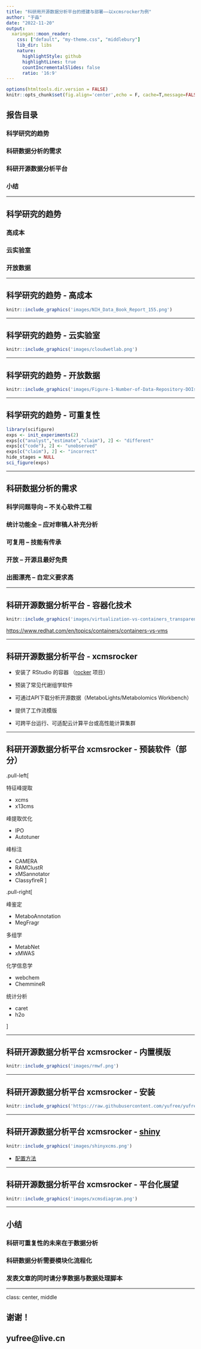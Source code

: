 ```yaml
---
title: "科研用开源数据分析平台的搭建与部署——以xcmsrocker为例"
author: "于淼"
date: "2022-11-20"
output:
  xaringan::moon_reader:
    css: ["default", "my-theme.css", "middlebury"]
    lib_dir: libs
    nature:
      highlightStyle: github
      highlightLines: true
      countIncrementalSlides: false
      ratio: '16:9'
---
```


```r
options(htmltools.dir.version = FALSE)
knitr::opts_chunk$set(fig.align='center',echo = F, cache=T,message=FALSE,warning=FALSE,comment=NA)
```

## 报告目录

### 科学研究的趋势

### 科研数据分析的需求

### 科研开源数据分析平台

### 小结

---

## 科学研究的趋势

### 高成本

### 云实验室

### 开放数据

---

## 科学研究的趋势 - 高成本

```r
knitr::include_graphics('images/NIH_Data_Book_Report_155.png')
```

---

## 科学研究的趋势 - 云实验室

```r
knitr::include_graphics('images/cloudwetlab.png')
```

---

## 科学研究的趋势 - 开放数据

```r
knitr::include_graphics('images/Figure-1-Number-of-Data-Repository-DOIs.jpg')
```

---

## 科学研究的趋势 - 可重复性

```r
library(scifigure)
exps <- init_experiments(2)
exps[c("analyst","estimate","claim"), 2] <- "different"
exps[c("code"), 2] <- "unobserved"
exps[c("claim"), 2] <- "incorrect"
hide_stages = NULL
sci_figure(exps)
```

---

## 科研数据分析的需求

### 科学问题导向 -- 不关心软件工程

### 统计功能全 -- 应对审稿人补充分析

### 可复用 -- 技能有传承

### 开放 -- 开源且最好免费

### 出图漂亮 -- 自定义要求高

---

## 科研开源数据分析平台 - 容器化技术

```r
knitr::include_graphics('images/virtualization-vs-containers_transparent.png')
```

<https://www.redhat.com/en/topics/containers/containers-vs-vms>

---

## 科研开源数据分析平台 - xcmsrocker

- 安装了 RStudio 的容器 （[rocker](https://rocker-project.org/) 项目）

- 预装了常见代谢组学软件

- 可通过API下载分析开源数据（MetaboLights/Metabolomics Workbench）

- 提供了工作流模版

- 可跨平台运行、可适配云计算平台或高性能计算集群

---

## 科研开源数据分析平台 xcmsrocker - 预装软件（部分）

.pull-left[

特征峰提取

- xcms
- x13cms

峰提取优化

- IPO
- Autotuner

峰标注

- CAMERA
- RAMClustR
- xMSannotator
- ClassyfireR
]

.pull-right[

峰鉴定

- MetaboAnnotation
- MegFragr

多组学

- MetabNet
- xMWAS

化学信息学

- webchem
- ChemmineR

统计分析

- caret
- h2o

]

---

## 科研开源数据分析平台 xcmsrocker - 内置模版

```r
knitr::include_graphics('images/rmwf.png')
```

---

## 科研开源数据分析平台 xcmsrocker - 安装

```r
knitr::include_graphics('https://raw.githubusercontent.com/yufree/yufree.cn/master/static/images/pmdda.gif')
```

---

## 科研开源数据分析平台 xcmsrocker - [shiny](https://shiny-xcms-uds7muwila-uc.a.run.app/pmd/)

```r
knitr::include_graphics('images/shinyxcms.png')
```

- [配置方法](https://github.com/yufree/xcmsrocker/tree/master/shiny_xcms)

---

## 科研开源数据分析平台 xcmsrocker - 平台化展望

```r
knitr::include_graphics('images/xcmsdiagram.png')
```

---

## 小结

### 科研可重复性的未来在于数据分析

### 科研数据分析需要模块化流程化

### 发表文章的同时请分享数据与数据处理脚本

---

class: center, middle

## 谢谢！

## yufree@live.cn
